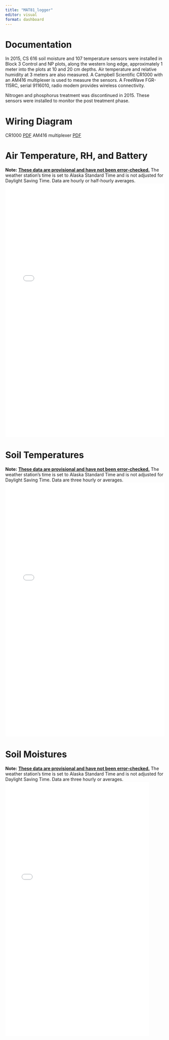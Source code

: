 ```yaml
---
title: "MAT81_logger"
editor: visual
format: dashboard
---
```


# Documentation

::: card

In 2015, CS 616 soil moisture and 107 temperature sensors were installed in Block 3 Control and NP plots, along the western long edge, approximately 1 meter into the plots at 10 and 20 cm depths. Air temperature and relative humidity at 3 meters are also measured. A Campbell Scientific CR1000 with an AM416 multiplexer is used to measure the sensors.  A FreeWave FGR-115RC, serial 9116010, radio modem provides wireless connectivity. 

Nitrogen and phosphorus treatment was discontinued in 2015. These sensors were installed to monitor the post treatment phase.

# Wiring Diagram

CR1000 [PDF](other_sites/wiring_files/MAT81_Soilmo_temp_Jun2015ver-3_CR1000.pdf){target="_blank"}
AM416 multiplexer [PDF](other_sites/wiring_files/MAT81_Soilmo_temp_Jun2015ver-3_AM416.pdf){target="_blank"}


:::

# Air Temperature, RH, and Battery

**Note:** [**These data are provisional and have not been error-checked.**]{.underline} The weather station's time is set to Alaska Standard Time and is not adjusted for Daylight Saving Time. Data are hourly or half-hourly averages. ![](other_sites/MAT81met.html){width="100%" height="800px"}

# Soil Temperatures

**Note:** [**These data are provisional and have not been error-checked.**]{.underline} The weather station's time is set to Alaska Standard Time and is not adjusted for Daylight Saving Time. Data are three hourly or averages. ![](other_sites/MAT81soiltemp.html){width="100%" height="800px"}

# Soil Moistures

**Note:** [**These data are provisional and have not been error-checked.**]{.underline} The weather station's time is set to Alaska Standard Time and is not adjusted for Daylight Saving Time. Data are three hourly or averages. ![](other_sites/MAT81soilmoist.html){width="90%" height="800px"}
